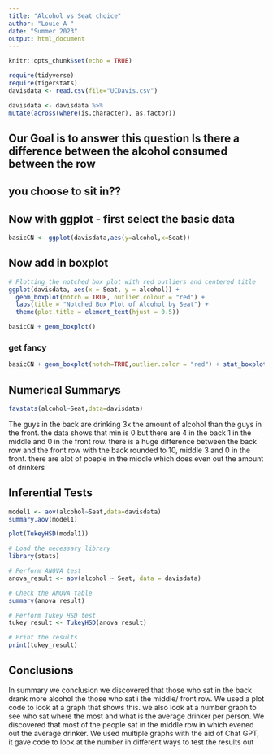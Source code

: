 ```yaml
---
title: "Alcohol vs Seat choice"
author: "Louie A "
date: "Summer 2023"
output: html_document
---
```


```r
knitr::opts_chunk$set(echo = TRUE)
```

```r
require(tidyverse)
require(tigerstats)
davisdata <- read.csv(file="UCDavis.csv")
```

```r
davisdata <- davisdata %>%
mutate(across(where(is.character), as.factor))
```



## Our Goal is to answer this question Is there a difference between the alcohol consumed between the row
## you choose to sit in??

## Now with ggplot - first select the basic data

```r
basicCN <- ggplot(davisdata,aes(y=alcohol,x=Seat))
```
## Now add in boxplot
```r
# Plotting the notched box plot with red outliers and centered title
ggplot(davisdata, aes(x = Seat, y = alcohol)) +
  geom_boxplot(notch = TRUE, outlier.colour = "red") +
  labs(title = "Notched Box Plot of Alcohol by Seat") +
  theme(plot.title = element_text(hjust = 0.5))
```

```r
basicCN + geom_boxplot()
```
  
  
### get fancy  

```r
basicCN + geom_boxplot(notch=TRUE,outlier.color = "red") + stat_boxplot(geom ='errorbar') + labs(title="Fancy notch boxplot \n with 2 lines")
```

## Numerical Summarys 
```r
favstats(alcohol~Seat,data=davisdata)
```
The guys in the back are drinking 3x the amount of alcohol than the guys in the front. the data shows that min is 0 but there are 4 in the back 1 in the middle and 0 in the front row. there is a huge difference between the back row and the front row with the back rounded to 10, middle 3 and 0 in the front. there are alot of poeple in the middle which does even out the amount of drinkers


## Inferential Tests
```r
model1 <- aov(alcohol~Seat,data=davisdata)
summary.aov(model1)
```

```r
plot(TukeyHSD(model1))
```

```r
# Load the necessary library
library(stats)

# Perform ANOVA test
anova_result <- aov(alcohol ~ Seat, data = davisdata)

# Check the ANOVA table
summary(anova_result)
```

```r
# Perform Tukey HSD test
tukey_result <- TukeyHSD(anova_result)

# Print the results
print(tukey_result)
```





## Conclusions
In summary we conclusion we discovered that those who sat in the back drank more alcohol the those who sat i the middle/ front row. We used a plot code to look at a graph that shows this. we also look at a number graph to see who sat where the most and what is the average drinker per person.  We discovered that most of the people sat in the middle row in which evened out the average drinker. We used multiple graphs with the aid of Chat GPT,  it gave code to look at the number in different ways to test the results out 

